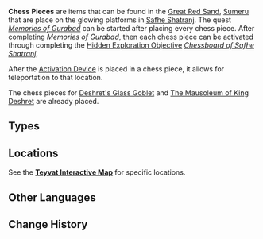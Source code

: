 {{Terminology Infobox
|image        = Item King Deshrets Pillar.png
|type         = Item Groups
}}
'''Chess Pieces''' are items that can be found in the [[Great Red Sand]], [[Sumeru]] that are place on the glowing platforms in [[Safhe Shatranj]]. The quest ''[[Memories of Gurabad]]'' can be started after placing every chess piece. After completing ''Memories of Gurabad'', then each chess piece can be activated through completing the [[Hidden Exploration Objective]] ''[[Chessboard of Safhe Shatranj]]''.

After the [[Activation Device]] is placed in a chess piece, it allows for teleportation to that location.

The chess pieces for [[Deshret's Glass Goblet]] and [[The Mausoleum of King Deshret]] are already placed.

==Types==
{{Items by Category List|Chess Pieces}}

==Locations==
See the '''[https://webstatic-sea.mihoyo.com/app/ys-map-sea/index.html#/map/2?shown_types=458&center=3531.00,-6519.00&zoom=-1.00 Teyvat Interactive Map]''' for specific locations.

==Other Languages==
{{Other Languages
|default_hidden=1
|en      = Chess Piece
|zhs     = 「棋子」
|zhs_rm  = "Qízǐ"
|zht     = 「棋子」
|zht_rm  = "Qízǐ"
|ja      = 「駒」
|ja_rm   = "Koma"
|ko      = 「장기말」
|es      = Pieza de ajedrez
|fr      = Pièce d'échecs
|ru      = Фигуру
|th      = "ตัวหมาก"
|vi      = "Quân Cờ"
|de      = „Schachfigur“
|id      = Bidak Catur
|pt      = Peça de Xadrez
|tr      = Satranç Taşını
|it      = Pezzo degli scacchi
}}

==Change History==
{{Change History|3.4}}
[[Category:Chess Pieces| ]]